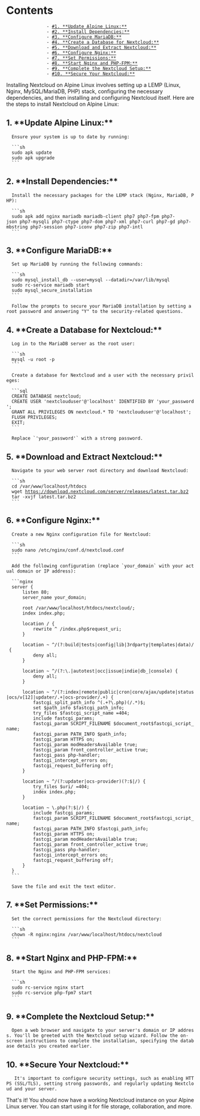 = Contents =
                - [[#1. **Update Alpine Linux:**]]
                - [[#2. **Install Dependencies:**]]
                - [[#3. **Configure MariaDB:**]]
                - [[#4. **Create a Database for Nextcloud:**]]
                - [[#5. **Download and Extract Nextcloud:**]]
                - [[#6. **Configure Nginx:**]]
                - [[#7. **Set Permissions:**]]
                - [[#8. **Start Nginx and PHP-FPM:**]]
                - [[#9. **Complete the Nextcloud Setup:**]]
                - [[#10. **Secure Your Nextcloud:**]]




Installing Nextcloud on Alpine Linux involves setting up a LEMP (Linux, Nginx, MySQL/MariaDB, PHP) stack, configuring the necessary dependencies, and then installing and configuring Nextcloud itself. Here are the steps to install Nextcloud on Alpine Linux:

== 1. **Update Alpine Linux:** ==

   Ensure your system is up to date by running:

   ```sh
   sudo apk update
   sudo apk upgrade
   ```

== 2. **Install Dependencies:** ==

   Install the necessary packages for the LEMP stack (Nginx, MariaDB, PHP):

   ```sh
   sudo apk add nginx mariadb mariadb-client php7 php7-fpm php7-json php7-mysqli php7-ctype php7-dom php7-xml php7-curl php7-gd php7-mbstring php7-session php7-iconv php7-zip php7-intl
   ```

== 3. **Configure MariaDB:** ==

   Set up MariaDB by running the following commands:

   ```sh
   sudo mysql_install_db --user=mysql --datadir=/var/lib/mysql
   sudo rc-service mariadb start
   sudo mysql_secure_installation
   ```

   Follow the prompts to secure your MariaDB installation by setting a root password and answering "Y" to the security-related questions.

== 4. **Create a Database for Nextcloud:** ==

   Log in to the MariaDB server as the root user:

   ```sh
   mysql -u root -p
   ```

   Create a database for Nextcloud and a user with the necessary privileges:

   ```sql
   CREATE DATABASE nextcloud;
   CREATE USER 'nextclouduser'@'localhost' IDENTIFIED BY 'your_password';
   GRANT ALL PRIVILEGES ON nextcloud.* TO 'nextclouduser'@'localhost';
   FLUSH PRIVILEGES;
   EXIT;
   ```

   Replace `'your_password'` with a strong password.

== 5. **Download and Extract Nextcloud:** ==

   Navigate to your web server root directory and download Nextcloud:

   ```sh
   cd /var/www/localhost/htdocs
   wget https://download.nextcloud.com/server/releases/latest.tar.bz2
   tar -xvjf latest.tar.bz2
   ```

== 6. **Configure Nginx:** ==

   Create a new Nginx configuration file for Nextcloud:

   ```sh
   sudo nano /etc/nginx/conf.d/nextcloud.conf
   ```

   Add the following configuration (replace `your_domain` with your actual domain or IP address):

   ```nginx
   server {
       listen 80;
       server_name your_domain;

       root /var/www/localhost/htdocs/nextcloud/;
       index index.php;

       location / {
           rewrite ^ /index.php$request_uri;
       }

       location ~ ^/(?:build|tests|config|lib|3rdparty|templates|data)/ {
           deny all;
       }

       location ~ ^/(?:\.|autotest|occ|issue|indie|db_|console) {
           deny all;
       }

       location ~ ^/(?:index|remote|public|cron|core/ajax/update|status|ocs/v[12]|updater/.+|ocs-provider/.+) {
           fastcgi_split_path_info ^(.+?\.php)(/.*)$;
           set $path_info $fastcgi_path_info;
           try_files $fastcgi_script_name =404;
           include fastcgi_params;
           fastcgi_param SCRIPT_FILENAME $document_root$fastcgi_script_name;
           fastcgi_param PATH_INFO $path_info;
           fastcgi_param HTTPS on;
           fastcgi_param modHeadersAvailable true;
           fastcgi_param front_controller_active true;
           fastcgi_pass php-handler;
           fastcgi_intercept_errors on;
           fastcgi_request_buffering off;
       }

       location ~ ^/(?:updater|ocs-provider)(?:$|/) {
           try_files $uri/ =404;
           index index.php;
       }

       location ~ \.php(?:$|/) {
           include fastcgi_params;
           fastcgi_param SCRIPT_FILENAME $document_root$fastcgi_script_name;
           fastcgi_param PATH_INFO $fastcgi_path_info;
           fastcgi_param HTTPS on;
           fastcgi_param modHeadersAvailable true;
           fastcgi_param front_controller_active true;
           fastcgi_pass php-handler;
           fastcgi_intercept_errors on;
           fastcgi_request_buffering off;
       }
   }
   ```

   Save the file and exit the text editor.

== 7. **Set Permissions:** ==

   Set the correct permissions for the Nextcloud directory:

   ```sh
   chown -R nginx:nginx /var/www/localhost/htdocs/nextcloud
   ```

== 8. **Start Nginx and PHP-FPM:** ==

   Start the Nginx and PHP-FPM services:

   ```sh
   sudo rc-service nginx start
   sudo rc-service php-fpm7 start
   ```

== 9. **Complete the Nextcloud Setup:** ==

   Open a web browser and navigate to your server's domain or IP address. You'll be greeted with the Nextcloud setup wizard. Follow the on-screen instructions to complete the installation, specifying the database details you created earlier.

== 10. **Secure Your Nextcloud:** ==

    It's important to configure security settings, such as enabling HTTPS (SSL/TLS), setting strong passwords, and regularly updating Nextcloud and your server.

That's it! You should now have a working Nextcloud instance on your Alpine Linux server. You can start using it for file storage, collaboration, and more.
